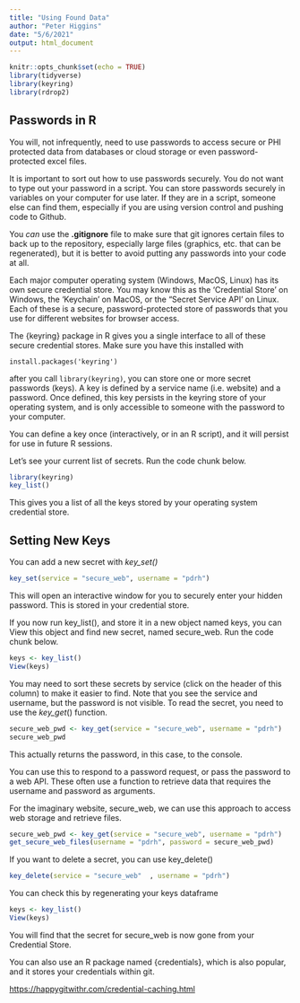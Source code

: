 ```yaml
---
title: "Using Found Data"
author: "Peter Higgins"
date: "5/6/2021"
output: html_document
---
```


```r
knitr::opts_chunk$set(echo = TRUE)
library(tidyverse)
library(keyring)
library(rdrop2)
```

## Passwords in R

You will, not infrequently, need to use passwords to access secure or PHI protected data from databases or cloud storage or even password-protected excel files.

It is important to sort out how to use passwords securely. You do not want to type out your password in a script. You can store passwords securely in variables on your computer for use later. If they are in a script, someone else can find them, especially if you are using version control and pushing code to Github.

You *can* use the **.gitignore** file to make sure that git ignores certain files to back up to the repository, especially large files (graphics, etc. that can be regenerated), but it is better to avoid putting any passwords into your code at all.

Each major computer operating system (Windows, MacOS, Linux) has its own secure credential store. You may know this as the 'Credential Store' on Windows, the 'Keychain' on MacOS, or the "Secret Service API' on Linux. Each of these is a secure, password-protected store of passwords that you use for different websites for browser access.

The {keyring} package in R gives you a single interface to all of these secure credential stores. Make sure you have this installed with<br>

`install.packages('keyring')`

after you call `library(keyring)`, you can store one or more secret passwords (keys). A key is defined by a service name (i.e. website) and a password. Once defined, this key persists in the keyring store of your operating system, and is only accessible to someone with the password to your computer.

You can define a key once (interactively, or in an R script), and it will persist for use in future R sessions.

Let's see your current list of secrets. Run the code chunk below.

```r
library(keyring)
key_list()
```

This gives you a list of all the keys stored by your operating system credential store.

## Setting New Keys

You can add a new secret with *key_set()*

```r
key_set(service = "secure_web", username = "pdrh")
```

This will open an interactive window for you to securely enter your hidden password. This is stored in your credential store.

If you now run key_list(), and store it in a new object named keys, you can View this object and find new secret, named secure_web. Run the code chunk below.

```r
keys <- key_list()
View(keys) 
```

You may need to sort these secrets by service (click on the header of this column) to make it easier to find. Note that you see the service and username, but the password is not visible. To read the secret, you need to use the *key_get*() function.

```r
secure_web_pwd <- key_get(service = "secure_web", username = "pdrh")
secure_web_pwd
```

This actually returns the password, in this case, to the console.

You can use this to respond to a password request, or pass the password to a web API. These often use a function to retrieve data that requires the username and password as arguments.

For the imaginary website, secure_web, we can use this approach to access web storage and retrieve files.

```r
secure_web_pwd <- key_get(service = "secure_web", username = "pdrh")
get_secure_web_files(username = "pdrh", password = secure_web_pwd)
```

If you want to delete a secret, you can use key_delete()

```r
key_delete(service = "secure_web"  , username = "pdrh")
```

You can check this by regenerating your keys dataframe

```r
keys <- key_list()
View(keys) 
```

You will find that the secret for secure_web is now gone from your Credential Store.

You can also use an R package named {credentials}, which is also popular, and it stores your credentials within git.

<https://happygitwithr.com/credential-caching.html>
